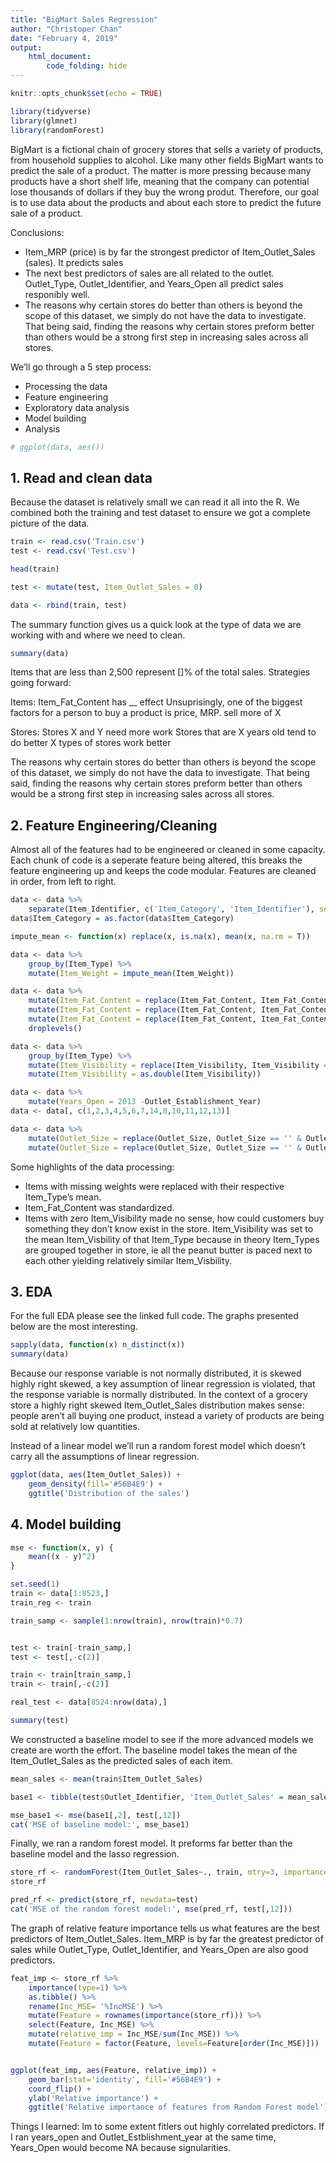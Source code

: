```yaml
---
title: "BigMart Sales Regression"
author: "Christoper Chan"
date: "February 4, 2019"
output: 
    html_document:
        code_folding: hide
---
```


```r
knitr::opts_chunk$set(echo = TRUE)
```

```r
library(tidyverse)
library(glmnet)
library(randomForest)
```

BigMart is a fictional chain of grocery stores that sells a variety of products, from household supplies to alcohol. Like many other fields BigMart wants to predict the sale of a product. The matter is more pressing because many products have a short shelf life, meaning that the company can potential lose thousands of dollars if they buy the wrong produt. Therefore, our goal is to use data about the products and about each store to predict the future sale of a product.

Conclusions:

- Item_MRP (price) is by far the strongest predictor of Item_Outlet_Sales (sales). It predicts sales
- The next best predictors of sales are all related to the outlet. Outlet_Type, Outlet_Identifier, and Years_Open all predict sales responibly well.  
- The reasons why certain stores do better than others is beyond the scope of this dataset, we simply do not have the data to investigate. That being said, finding the reasons why certain stores preform better than others would be a strong first step in increasing sales across all stores.

We'll go through a 5 step process:

- Processing the data
- Feature engineering
- Exploratory data analysis
- Model building
- Analysis


```r
# ggplot(data, aes())
```


## 1. Read and clean data

Because the dataset is relatively small we can read it all into the R. We combined both the training and test dataset to ensure we got a complete picture of the data.
```r
train <- read.csv('Train.csv')
test <- read.csv('Test.csv')

head(train)

test <- mutate(test, Item_Outlet_Sales = 0)

data <- rbind(train, test)
```

The summary function gives us a quick look at the type of data we are working with and where we need to clean.
```r
summary(data)
```




Items that are less than 2,500 represent []% of the total sales.
Strategies going forward:

Items:
Item_Fat_Content has __ effect
Unsuprisingly, one of the biggest factors for a person to buy a product is price, MRP. 
sell more of X

Stores:
Stores X and Y need more work
Stores that are X years old tend to do better
X types of stores work better

The reasons why certain stores do better than others is beyond the scope of this dataset, we simply do not have the data to investigate. That being said, finding the reasons why certain stores preform better than others would be a strong first step in increasing sales across all stores. 


## 2. Feature Engineering/Cleaning

Almost all of the features had to be engineered or cleaned in some capacity. Each chunk of code is a seperate feature being altered, this breaks the feature engineering up and keeps the code modular. Features are cleaned in order, from left to right.
```r
data <- data %>%
    separate(Item_Identifier, c('Item_Category', 'Item_Identifier'), sep=2)
data$Item_Category = as.factor(data$Item_Category)
```

```r
impute_mean <- function(x) replace(x, is.na(x), mean(x, na.rm = T))

data <- data %>%
    group_by(Item_Type) %>%
    mutate(Item_Weight = impute_mean(Item_Weight))
```

```r
data <- data %>%
    mutate(Item_Fat_Content = replace(Item_Fat_Content, Item_Fat_Content == 'LF', 'Low Fat')) %>%
    mutate(Item_Fat_Content = replace(Item_Fat_Content, Item_Fat_Content == 'low fat', 'Low Fat')) %>%
    mutate(Item_Fat_Content = replace(Item_Fat_Content, Item_Fat_Content == 'reg', 'Regular')) %>%
    droplevels()
```

```r
data <- data %>%
    group_by(Item_Type) %>%
    mutate(Item_Visibility = replace(Item_Visibility, Item_Visibility == 0, mean(Item_Visibility))) %>%
    mutate(Item_Visibility = as.double(Item_Visibility))
```

```r
data <- data %>%
    mutate(Years_Open = 2013 -Outlet_Establishment_Year)
data <- data[, c(1,2,3,4,5,6,7,14,8,10,11,12,13)]
```

```r
data <- data %>%
    mutate(Outlet_Size = replace(Outlet_Size, Outlet_Size == '' & Outlet_Location_Type == 'Tier 2', 'Small')) %>%
    mutate(Outlet_Size = replace(Outlet_Size, Outlet_Size == '' & Outlet_Location_Type == 'Tier 3', 'Medium'))
```

Some highlights of the data processing:

- Items with missing weights were replaced with their respective Item_Type's mean.
- Item_Fat_Content was standardized.
- Items with zero Item_Visibility made no sense, how could customers buy something they don't know exist in the store. Item_Visibility was set to the mean Item_Visbility of that Item_Type because in theory Item_Types are grouped together in store, ie all the peanut butter is paced next to each other yielding relatively similar Item_Visbility.

## 3. EDA

For the full EDA please see the linked full code. The graphs presented below are the most interesting.
```r
sapply(data, function(x) n_distinct(x))
summary(data)
```

Because our response variable is not normally distributed, it is skewed highly right skewed, a key assumption of linear regression is violated, that the response variable is normally distributed. In the context of a grocery store a highly right skewed Item_Outlet_Sales distribution makes sense: people aren't all buying one product, instead a variety of products are being sold at relatively low quantities.

Instead of a linear model we'll run a random forest model which doesn't carry all the assumptions of linear regression.

```r
ggplot(data, aes(Item_Outlet_Sales)) + 
    geom_density(fill='#56B4E9') +
    ggtitle('Distribution of the sales')
```


## 4. Model building
```r

mse <- function(x, y) {
    mean((x - y)^2)
}
```


```r
set.seed(1)
train <- data[1:8523,]
train_reg <- train

train_samp <- sample(1:nrow(train), nrow(train)*0.7)


test <- train[-train_samp,]
test <- test[,-c(2)]

train <- train[train_samp,]
train <- train[,-c(2)]

real_test <- data[8524:nrow(data),]
```


```r
summary(test)
```

We constructed a baseline model to see if the more advanced models we create are worth the effort. The baseline model takes the mean of the Item_Outlet_Sales as the predicted sales of each item.
```r
mean_sales <- mean(train$Item_Outlet_Sales)

base1 <- tibble(test$Outlet_Identifier, 'Item_Outlet_Sales' = mean_sales)

mse_base1 <- mse(base1[,2], test[,12])
cat('MSE of baseline model:', mse_base1)
```

Finally, we ran a random forest model. It preforms far better than the baseline model and the lasso regression.
```r
store_rf <- randomForest(Item_Outlet_Sales~., train, mtry=3, importance=T)
store_rf

pred_rf <- predict(store_rf, newdata=test)
cat('MSE of the random forest model:', mse(pred_rf, test[,12]))
```

The graph of relative feature importance tells us what features are the best predictors of Item_Outlet_Sales. Item_MRP is by far the greatest predictor of sales while Outlet_Type, Outlet_Identifier, and Years_Open are also good predictors.
```r
feat_imp <- store_rf %>%
    importance(type=1) %>%
    as.tibble() %>%
    rename(Inc_MSE= '%IncMSE') %>%
    mutate(Feature = rownames(importance(store_rf))) %>%
    select(Feature, Inc_MSE) %>%
    mutate(relative_imp = Inc_MSE/sum(Inc_MSE)) %>%
    mutate(Feature = factor(Feature, levels=Feature[order(Inc_MSE)]))


ggplot(feat_imp, aes(Feature, relative_imp)) +
    geom_bar(stat='identity', fill='#56B4E9') +
    coord_flip() +
    ylab('Relative importance') +
    ggtitle('Relative importance of features from Random Forest model')
```


Things I learned:
lm to some extent fitlers out highly correlated predictors. If I ran years_open and Outlet_Estblishment_year at the same time, Years_Open would become NA because signularities.
